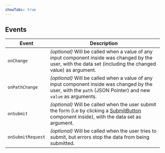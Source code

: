 ```yaml
---
showTabs: true
---
```


## Events

| Event             | Description                                                                                                                                                                                                      |
| ----------------- | ---------------------------------------------------------------------------------------------------------------------------------------------------------------------------------------------------------------- |
| `onChange`        | _(optional)_ Will be called when a value of any input component inside was changed by the user, with the data set (including the changed value) as argument.                                                     |
| `onPathChange`    | _(optional)_ Will be called when a value of any input component inside was changed by the user, with the `path` (JSON Pointer) and new `value` as arguments.                                                     |
| `onSubmit`        | _(optional)_ Will be called when the user submit the form (i.e by clicking a [SubmitButton](/uilib/extensions/forms/create-component/DataContext/SubmitButton) component inside), with the data set as argument. |
| `onSubmitRequest` | _(optional)_ Will be called when the user tries to submit, but errors stop the data from being submitted.                                                                                                        |
